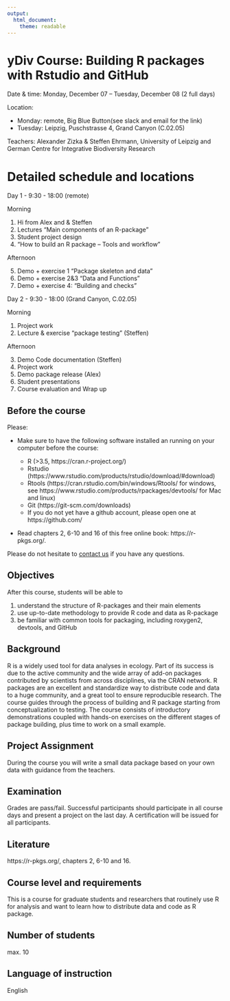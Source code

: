 ```yaml
---
output: 
  html_document:
    theme: readable
---
```


# yDiv Course: Building R packages with Rstudio and GitHub

Date & time: Monday, December 07 – Tuesday, December 08 (2 full days)

Location: 

* Monday: remote, Big Blue Button(see slack and email for the link)
* Tuesday: Leipzig, Puschstrasse 4, Grand Canyon (C.02.05)  

Teachers: Alexander Zizka & Steffen Ehrmann, University of Leipzig and German Centre for Integrative Biodiversity Research  


# Detailed schedule and locations
Day 1 - 9:30 - 18:00 (remote)

Morning

1. Hi from Alex and & Steffen
2. Lectures "Main components of an R-package"
3. Student project design
4. "How to build an R package – Tools and workflow"

Afternoon

5. Demo + exercise 1 "Package skeleton and data"
6. Demo + exercise 2&3 "Data and Functions"
7. Demo + exercise 4: "Building and checks"

Day 2 - 9:30 - 18:00 (Grand Canyon, C.02.05)

Morning

1. Project work
2. Lecture & exercise "package testing" (Steffen)

Afternoon

3. Demo Code documentation (Steffen)
4. Project work
5. Demo package release (Alex)
6. Student presentations
7. Course evaluation and Wrap up

## Before the course

Please:

* Make sure to have the following software installed an running on your computer before the course:

  *	R (>3.5, https://cran.r-project.org/) 
  *	Rstudio (https://www.rstudio.com/products/rstudio/download/#download)
  *	Rtools (https://cran.rstudio.com/bin/windows/Rtools/ for windows, see https://www.rstudio.com/products/rpackages/devtools/ for Mac and linux)
  *	Git (https://git-scm.com/downloads)
  *	If you do not yet have a github account, please open one at https://github.com/

* Read chapters 2, 6-10 and 16 of this free online book: https://r-pkgs.org/. 

Please do not hesitate to [contact us](mailto:zizka.alexander@gmail.com) if you have any questions.


## Objectives

After this course, students will be able to

1. understand the structure of R-packages and their main elements	
2. use up-to-date methodology to provide R code and data as R-package
3. be familiar with common tools for packaging, including roxygen2, devtools, and GitHub


## Background
R is a widely used tool for data analyses in ecology. Part of its success is due to the active community and the wide array of add-on packages contributed by scientists from across disciplines, via the CRAN network. R packages are an excellent and standardize way to distribute code and data to a huge community, and a great tool to ensure reproducible research. The course guides through the process of building and R package starting from conceptualization to testing. The course consists of introductory demonstrations coupled with hands-on exercises on the different stages of package building, plus time to work on a small example.


## Project Assignment
During the course you will write a small data package based on your own data with guidance from the teachers.


## Examination
Grades are pass/fail. Successful participants should participate in all course days and present a project on the last day. A certification will be issued for all participants.


## Literature
https://r-pkgs.org/, chapters 2, 6-10 and 16.


## Course level and requirements
This is a course for graduate students and researchers that routinely use R for analysis and want to learn how to distribute data and code as R package.


## Number of students
max. 10


## Language of instruction
English